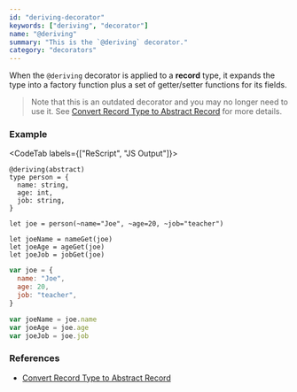 ```yaml
---
id: "deriving-decorator"
keywords: ["deriving", "decorator"]
name: "@deriving"
summary: "This is the `@deriving` decorator."
category: "decorators"
---
```


When the `@deriving` decorator is applied to a **record** type,
it expands the type into a factory function plus a set of
getter/setter functions for its fields.

> Note that this is an outdated decorator and you may no longer need to use it.
> See [Convert Record Type to Abstract Record](/docs/manual/latest/generate-converters-accessors#convert-record-type-to-abstract-record) for more details.

### Example

<CodeTab labels={["ReScript", "JS Output"]}>

```res
@deriving(abstract)
type person = {
  name: string,
  age: int,
  job: string,
}

let joe = person(~name="Joe", ~age=20, ~job="teacher")

let joeName = nameGet(joe)
let joeAge = ageGet(joe)
let joeJob = jobGet(joe)
```

```js
var joe = {
  name: "Joe",
  age: 20,
  job: "teacher",
}

var joeName = joe.name
var joeAge = joe.age
var joeJob = joe.job
```

</CodeTab>

### References

- [Convert Record Type to Abstract Record](/docs/manual/latest/generate-converters-accessors#convert-record-type-to-abstract-record)
